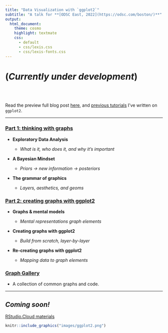 ```yaml
---
title: "Data Visualization with `ggplot2`"
subtitle: "A talk for **[ODSC East, 2022](https://odsc.com/boston/)**"
output:
  html_document:
    theme: cosmo
    highlight: textmate
    css:
      - default
      - css/lexis.css
      - css/lexis-fonts.css
---
```


# (*Currently under development*)

<br><br>

Read the preview full blog post [here](https://opendatascience.com/ggplot2-a-framework-for-thinking-with-graphs/), and [previous tutorials](https://www.storybench.org/getting-started-data-visualization-r-using-ggplot2/) I've written on `ggplot2`.  

***

### [Part 1: thinking with graphs](https://mjfrigaard.github.io/odsc-ggplot2-2022/eda-slides-01.html#1)

- **Exploratory Data Analysis**

  - *What is it, who does it, and why it's important*

- **A Bayesian Mindset**

  - *Priors -> new information -> posteriors*

- **The grammar of graphics**

   - *Layers, aesthetics, and geoms*
  
### [Part 2: creating graphs with ggplot2](https://mjfrigaard.github.io/odsc-ggplot2-2022/eda-slides-02.html#1) 

- **Graphs & mental models**

  - *Mental representations graph elements*

- **Creating graphs with ggplot2**

  - *Build from scratch, layer-by-layer*

- **Re-creating graphs with ggplot2**

  - *Mapping data to graph elements*
  
### [Graph Gallery](https://mjfrigaard.github.io/odsc-ggplot2-2022/eda-graph-gallery.html#1)

- A collection of common graphs and code.

***

## *Coming soon!*

[RStudio.Cloud materials]()


```r
knitr::include_graphics("images/ggplot2.png")
```
